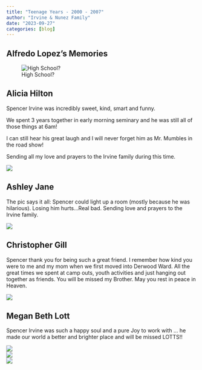 ```yaml
---
title: "Teenage Years - 2000 - 2007"
author: "Irvine & Nunez Family"
date: "2023-09-27"
categories: [blog]
---
```


## Alfredo Lopez's Memories

![High School?](alfredo_spencer.jpg)  

## Alicia Hilton

Spencer Irvine was incredibly sweet, kind, smart and funny. 

We spent 3 years together in early morning seminary and he was still all of those things at 6am! 

I can still hear his great laugh and I will never forget him as Mr. Mumbles in the road show! 

Sending all my love and prayers to the Irvine family during this time.

![](road_show.jpg)

## Ashley Jane

The pic says it all: Spencer could light up a room (mostly because he was hilarious). Losing him hurts…Real bad. Sending love and prayers to the Irvine family.

![](ashley.jpg)  

## Christopher Gill

Spencer thank you for being such a great friend. I remember how kind you were to me and my mom when we first moved into Derwood Ward. All the great times we spent at camp outs, youth activities and just hanging out together as friends. You will be missed my Brother. May you rest in peace in Heaven.

![](chris_gill.jpg)  

## Megan Beth Lott

Spencer Irvine was such a happy soul and a pure Joy to work with … he made our world a better and brighter place and will be missed LOTTS!!

![](megan_lott1.jpg)  
![](megan_lott2.jpg)  
![](megan_lott3.jpg)  
